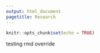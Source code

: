 ```yaml
---
output: html_document
pagetitle: Research
---
```


```r
knitr::opts_chunk$set(echo = TRUE)
```

```{=html}
<p>testing rmd override</p>
```